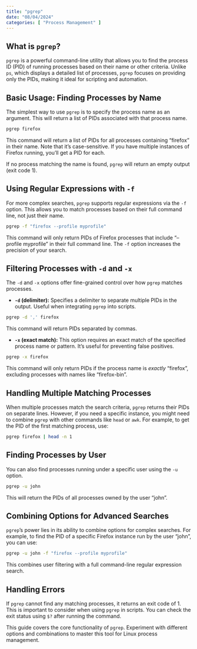 ```yaml
---
title: "pgrep"
date: "08/04/2024"
categories: [ "Process Management" ]
---
```

## What is `pgrep`?

`pgrep` is a powerful command-line utility that allows you to find the process ID (PID) of running processes based on their name or other criteria. Unlike `ps`, which displays a detailed list of processes, `pgrep` focuses on providing only the PIDs, making it ideal for scripting and automation.


## Basic Usage: Finding Processes by Name

The simplest way to use `pgrep` is to specify the process name as an argument.  This will return a list of PIDs associated with that process name.

```bash
pgrep firefox
```

This command will return a list of PIDs for all processes containing "firefox" in their name.  Note that it's case-sensitive. If you have multiple instances of Firefox running, you'll get a PID for each.

If no process matching the name is found, `pgrep` will return an empty output (exit code 1).


##  Using Regular Expressions with `-f`

For more complex searches, `pgrep` supports regular expressions via the `-f` option. This allows you to match processes based on their full command line, not just their name.


```bash
pgrep -f "firefox --profile myprofile"
```

This command will only return PIDs of Firefox processes that include "--profile myprofile" in their full command line. The `-f` option increases the precision of your search.



##  Filtering Processes with `-d` and `-x`

The `-d` and `-x` options offer fine-grained control over how `pgrep` matches processes.

* **`-d` (delimiter):** Specifies a delimiter to separate multiple PIDs in the output. Useful when integrating `pgrep` into scripts.

```bash
pgrep -d ',' firefox
```

This command will return PIDs separated by commas.

* **`-x` (exact match):** This option requires an exact match of the specified process name or pattern.  It's useful for preventing false positives.

```bash
pgrep -x firefox
```

This command will only return PIDs if the process name is *exactly* "firefox", excluding processes with names like "firefox-bin".


##  Handling Multiple Matching Processes

When multiple processes match the search criteria, `pgrep` returns their PIDs on separate lines.  However, if you need a specific instance, you might need to combine `pgrep` with other commands like `head` or `awk`. For example, to get the PID of the first matching process, use:

```bash
pgrep firefox | head -n 1
```



##  Finding Processes by User

You can also find processes running under a specific user using the `-u` option.

```bash
pgrep -u john
```

This will return the PIDs of all processes owned by the user "john".


## Combining Options for Advanced Searches

`pgrep`'s power lies in its ability to combine options for complex searches.  For example, to find the PID of a specific Firefox instance run by the user "john", you can use:


```bash
pgrep -u john -f "firefox --profile myprofile"
```

This combines user filtering with a full command-line regular expression search.


##  Handling Errors

If `pgrep` cannot find any matching processes, it returns an exit code of 1. This is important to consider when using `pgrep` in scripts. You can check the exit status using `$?` after running the command.


This guide covers the core functionality of `pgrep`. Experiment with different options and combinations to master this tool for Linux process management.

